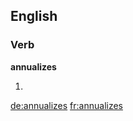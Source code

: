 ==English==

===Verb===
'''annualizes'''

# {{third-person singular of|annualize}}
{{count page|[[Wiktionary:Page count]]}}

[[de:annualizes]]
[[fr:annualizes]]